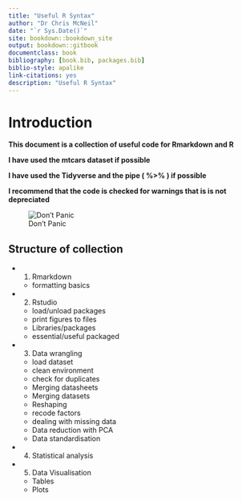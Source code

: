 ```yaml
--- 
title: "Useful R Syntax"
author: "Dr Chris McNeil"
date: "`r Sys.Date()`"
site: bookdown::bookdown_site
output: bookdown::gitbook
documentclass: book
bibliography: [book.bib, packages.bib]
biblio-style: apalike
link-citations: yes
description: "Useful R Syntax"
---
```


# Introduction

**This document is a collection of useful code for Rmarkdown and R**  

**I have used the mtcars dataset if possible** 

**I have used the Tidyverse and the pipe ( %>% ) if possible**

**I recommend that the code is checked for warnings that is is not depreciated**

![Don't Panic](figures/guide.jpg)

## Structure of collection

* 1. Rmarkdown
  + formatting basics
* 2. Rstudio 
  + load/unload packages
  + print figures to files
  + Libraries/packages
  + essential/useful packaged
* 3. Data wrangling
  + load dataset 
  + clean environment
  + check for duplicates
  + Merging datasheets 
  + Merging datasets 
  + Reshaping 
  + recode factors
  + dealing with missing data
  + Data reduction with PCA
  + Data standardisation
* 4. Statistical analysis
* 5. Data Visualisation
  + Tables
  + Plots
